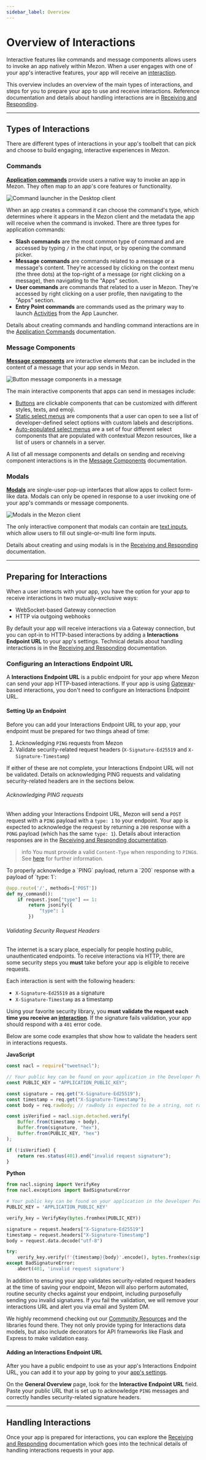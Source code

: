 ```yaml
---
sidebar_label: Overview
---
```


# Overview of Interactions

Interactive features like commands and message components allows users to invoke an app natively within Mezon. When a user engages with one of your app's interactive features, your app will receive an [interaction](#DOCS_INTERACTIONS_RECEIVING_AND_RESPONDING/interaction-object).

This overview includes an overview of the main types of interactions, and steps for you to prepare your app to use and receive interactions. Reference documentation and details about handling interactions are in [Receiving and Responding](#DOCS_INTERACTIONS_RECEIVING_AND_RESPONDING).

---

## Types of Interactions

There are different types of interactions in your app's toolbelt that can pick and choose to build engaging, interactive experiences in Mezon.

### Commands

**[Application commands](#DOCS_INTERACTIONS_APPLICATION_COMMANDS)** provide users a native way to invoke an app in Mezon. They often map to an app's core features or functionality.

![Command launcher in the Desktop client](overview-command-desktop.png)

When an app creates a command it can choose the command's type, which determines where it appears in the Mezon client and the metadata the app will receive when the command is invoked. There are three types for application commands:

- **Slash commands** are the most common type of command and are accessed by typing `/` in the chat input, or by opening the command picker.
- **Message commands** are commands related to a message or a message's content. They're accessed by clicking on the context menu (the three dots) at the top-right of a message (or right clicking on a message), then navigating to the "Apps" section.
- **User commands** are commands that related to a user in Mezon. They're accessed by right clicking on a user profile, then navigating to the "Apps" section.
- **Entry Point commands** are commands used as the primary way to launch [Activities](#DOCS_ACTIVITIES_OVERVIEW) from the App Launcher.

Details about creating commands and handling command interactions are in the [Application Commands](#DOCS_INTERACTIONS_APPLICATION_COMMANDS) documentation.

### Message Components

**[Message components](#DOCS_INTERACTIONS_MESSAGE_COMPONENTS)** are interactive elements that can be included in the content of a message that your app sends in Mezon. 

![Button message components in a message](overview-components.png)

The main interactive components that apps can send in messages include:

- [Buttons](#DOCS_INTERACTIONS_MESSAGE_COMPONENTS/buttons) are clickable components that can be customized with different styles, texts, and emoji.
- [Static select menus](#DOCS_INTERACTIONS_MESSAGE_COMPONENTS/select-menus) are components that a user can open to see a list of developer-defined select options with custom labels and descriptions.
- [Auto-populated select menus](#DOCS_INTERACTIONS_MESSAGE_COMPONENTS/select-menu-types) are a set of four different select components that are populated with contextual Mezon resources, like a list of users or channels in a server.

A list of all message components and details on sending and receiving component interactions is in the [Message Components](#DOCS_INTERACTIONS_MESSAGE_COMPONENTS) documentation.

### Modals

**[Modals](#DOCS_INTERACTIONS_RECEIVING_AND_RESPONDING/interaction-response-object-modal)** are single-user pop-up interfaces that allow apps to collect form-like data. Modals can only be opened in response to a user invoking one of your app's commands or message components.

![Modals in the Mezon client](overview-modals.png)

The only interactive component that modals can contain are [text inputs](#DOCS_INTERACTIONS_MESSAGE_COMPONENTS/text-inputs), which allow users to fill out single-or-multi line form inputs.

Details about creating and using modals is in the [Receiving and Responding](#DOCS_INTERACTIONS_RECEIVING_AND_RESPONDING/interaction-response-object-modal) documentation.

---

## Preparing for Interactions

When a user interacts with your app, you have the option for your app to receive interactions in two mutually-exclusive ways:
- WebSocket-based Gateway connection
- HTTP via outgoing webhooks

By default your app will receive interactions via a Gateway connection, but you can opt-in to HTTP-based interactions by adding a **Interactions Endpoint URL** to your app's settings. Technical details about handling interactions is in the [Receiving and Responding](#DOCS_INTERACTIONS_RECEIVING_AND_RESPONDING) documentation.

### Configuring an Interactions Endpoint URL

A **Interactions Endpoint URL** is a public endpoint for your app where Mezon can send your app HTTP-based interactions. If your app is using [Gateway](#DOCS_EVENTS_GATEWAY)-based interactions, you don't need to configure an Interactions Endpoint URL.

#### Setting Up an Endpoint

Before you can add your Interactions Endpoint URL to your app, your endpoint must be prepared for two things ahead of time:

1. Acknowledging `PING` requests from Mezon
2. Validate security-related request headers (`X-Signature-Ed25519` and `X-Signature-Timestamp`)

If either of these are not complete, your Interactions Endpoint URL will not be validated. Details on acknowledging PING requests and validating security-related headers are in the sections below.

###### Acknowledging PING requests

When adding your Interactions Endpoint URL, Mezon will send a `POST` request with a `PING` payload with a `type: 1` to your endpoint. Your app is expected to acknowledge the request by returning a `200` response with a `PONG` payload (which has the same `type: 1`). Details about interaction responses are in the [Receiving and Responding documentation](#DOCS_INTERACTIONS_RECEIVING_AND_RESPONDING).

> info
> You must provide a valid `Content-Type` when responding to `PING`s. See [here](#DOCS_REFERENCE/http-api) for further information.

<Collapsible title="Responding to PING Requests" description="Code example for acknowledging PING interactions" icon="code">
To properly acknowledge a `PING` payload, return a `200` response with a payload of `type: 1`:

```py
@app.route('/', methods=['POST'])
def my_command():
    if request.json["type"] == 1:
        return jsonify({
            "type": 1
        })
```
</Collapsible> 

###### Validating Security Request Headers

The internet is a scary place, especially for people hosting public, unauthenticated endpoints. To receive interactions via HTTP, there are some security steps you **must** take before your app is eligible to receive requests.

Each interaction is sent with the following headers:

-   `X-Signature-Ed25519` as a signature
-   `X-Signature-Timestamp` as a timestamp

Using your favorite security library, you **must validate the request each time you receive an [interaction](#DOCS_INTERACTIONS_RECEIVING_AND_RESPONDING/interaction-object)**. If the signature fails validation, your app should respond with a `401` error code.

<Collapsible title="Validating Security Headers" description="Code example for validating security-related request headers" icon="code">
Below are some code examples that show how to validate the headers sent in interactions requests.

**JavaScript**

```js
const nacl = require("tweetnacl");

// Your public key can be found on your application in the Developer Portal
const PUBLIC_KEY = "APPLICATION_PUBLIC_KEY";

const signature = req.get("X-Signature-Ed25519");
const timestamp = req.get("X-Signature-Timestamp");
const body = req.rawBody; // rawBody is expected to be a string, not raw bytes

const isVerified = nacl.sign.detached.verify(
    Buffer.from(timestamp + body),
    Buffer.from(signature, "hex"),
    Buffer.from(PUBLIC_KEY, "hex")
);

if (!isVerified) {
    return res.status(401).end("invalid request signature");
}
```

**Python**

```py
from nacl.signing import VerifyKey
from nacl.exceptions import BadSignatureError

# Your public key can be found on your application in the Developer Portal
PUBLIC_KEY = 'APPLICATION_PUBLIC_KEY'

verify_key = VerifyKey(bytes.fromhex(PUBLIC_KEY))

signature = request.headers["X-Signature-Ed25519"]
timestamp = request.headers["X-Signature-Timestamp"]
body = request.data.decode("utf-8")

try:
    verify_key.verify(f'{timestamp}{body}'.encode(), bytes.fromhex(signature))
except BadSignatureError:
    abort(401, 'invalid request signature')
```
</Collapsible> 

In addition to ensuring your app validates security-related request headers at the time of saving your endpoint, Mezon will also perform automated, routine security checks against your endpoint, including purposefully sending you invalid signatures. If you fail the validation, we will remove your interactions URL and alert you via email and System DM.

We highly recommend checking out our [Community Resources](#DOCS_DEVELOPER_TOOLS_COMMUNITY_RESOURCES/interactions) and the libraries found there. They not only provide typing for Interactions data models, but also include decorators for API frameworks like Flask and Express to make validation easy.

#### Adding an Interactions Endpoint URL

After you have a public endpoint to use as your app's Interactions Endpoint URL, you can add it to your app by going to your [app's settings](https://mezon.com/developers/applications).

On the **General Overview** page, look for the **Interactive Endpoint URL** field. Paste your public URL that is set up to acknowledge `PING` messages and correctly handles security-related signature headers.

---

## Handling Interactions

Once your app is prepared for interactions, you can explore the [Receiving and Responding](#DOCS_INTERACTIONS_RECEIVING_AND_RESPONDING) documentation which goes into the technical details of handling interactions requests in your app.
